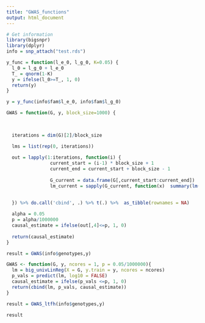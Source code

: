 ```yaml
---
title: "GWAS_functions"
output: html_document
---
```


```r
# Get information
library(bigsnpr)
library(dplyr)
info = snp_attach("test.rds")

y_func = function(l_e_0, l_g_0, K=0.05) {
  l_0 = l_g_0 + l_e_0
  T_ = qnorm(1-K)
  y = ifelse(l_0>=T_, 1, 0)
  return(y)
}

y = y_func(info$fam$l_e_0, info$fam$l_g_0)
```

```r
GWAS = function(G, y, block_size=1000) {

  
  
  iterations = dim(G)[2]/block_size

  lms = list(rep(0, iterations))
  
  out = lapply(1:iterations, function(i) {
                current_start = (i-1) * block_size + 1
                current_end = current_start + block_size - 1
  
                G_current = data.frame(G[,current_start:current_end])
                lm_current = sapply(G_current, function(x)  summary(lm(y ~ x))$coefficients[2,1:4])
  

  }) %>% do.call('cbind', .) %>% t(.) %>%  as_tibble(rownames = NA)
  
  alpha = 0.05
  p = alpha/1000000
  causal_estimate = ifelse(out[,4]<=p, 1, 0)
  
  return(causal_estimate)
}
```

```r
result = GWAS(info$genotypes,y)
```

```r
GWAS <- function(G, y, ncores = 1, p = 0.05/1000000){
  lm = big_univLinReg(X = G, y.train = y, ncores = ncores)
  p_vals = predict(lm, log10 = FALSE)
  causal_estimate = ifelse(p_vals <=p, 1, 0)
  return(cbind(lm, p_vals, causal_estimate))
}
```

```r
result = GWAS_ltfh(info$genotypes,y)

result
```

